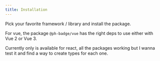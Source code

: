 ```yaml
---
title: Installation
---
```



Pick your favorite framework / library and install the package.

<NPM show client:load />

For vue, the package `@ph-badge/vue` has the right deps to use either with Vue 2 or Vue 3.

<Callout type='danger'>
  Currently only is available for react, all the packages working but I wanna test it and find a way
  to create types for each one.
</Callout>
